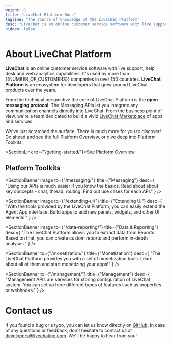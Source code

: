 ```yaml
---
weight: 0
title: "LiveChat Platform Docs"
tagline: "The source of knowledge of the LiveChat Platform"
desc: "LiveChat is an online customer service software with live support, help desk, and web analytics capabilities. Browse the LiveChat Platform documentation to find out more."
hidden: false
---
```


# About LiveChat Platform

**LiveChat** is an online customer service software with live support, help desk and web analytics capabilities. It's used by more than {{NUMBER_OF_CUSTOMERS}} companies in over 150 countries. **LiveChat Platform** is an ecosystem for developers that grew around LiveChat products over the years.

From the technical perspective the core of LiveChat Platform is the **open messaging protocol**. The Messaging APIs let you integrate any communication channels directly into LiveChat. From the business point of view, we're a team dedicated to build a vivid [LiveChat Marketplace](https://www.livechatinc.com/marketplace/) of apps and services.

We've just scratched the surface. There is much more for you to discover! Go ahead and see the full Platform Overview, or dive deep into Platform Toolkits.

<SectionLink to={"/getting-started/"}>See Platform Overview</SectionLink>

## Platform Toolkits

<SectionBanner
  image
  to={"/messaging/"}
  title={"Messaging"}
  desc={
    "Using our APIs is much easier if you know the basics. Read about about key concepts - chat, thread, routing. Find out use cases for each API."
  }
/>

<SectionBanner
  image
  to={"/extending-ui/"}
  title={"Extending UI"}
  desc={
    "With the tools provided by the LiveChat Platform, you can easily extend the Agent App interface. Build apps to add new panels, widgets, and other UI elements."
  }
/>

<SectionBanner
  image
  to={"/data-reporting/"}
  title={"Data & Reporting"}
  desc={
    "The LiveChat Platform allows you to extract data from Reports. Based on that, you can create custom reports and perform in-depth analyses."
  }
/>

<SectionBanner
  to={"/monetization/"}
  title={"Monetization"}
  desc={
    "The LiveChat Platform provides you with a set of monetization tools. Learn about all of them and start monetizing your apps!"
  }
/>

<SectionBanner
  to={"/management/"}
  title={"Management"}
  desc={
    "Management APIs are services for storing configuration of LiveChat system. You can set up here different types of features such as properties or webhooks."
  }
/>

# Contact us

If you found a bug or a typo, you can let us know directly on [GitHub](https://github.com/livechat/livechat-public-docs). In case of any questions or feedback, don't hesitate to contact us at [developers@livechatinc.com](mailto:developers@livechatinc.com). We'll be happy to hear from you!
